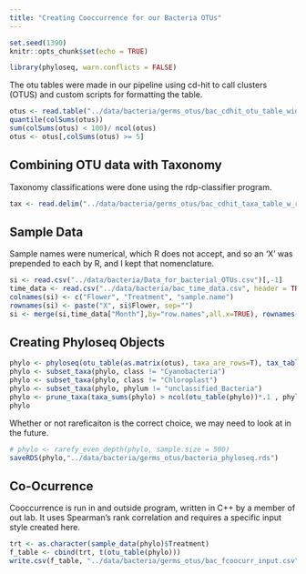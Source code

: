 ```yaml
---
title: "Creating Cooccurrence for our Bacteria OTUs"
---
```


```r
set.seed(1390)
knitr::opts_chunk$set(echo = TRUE)
```

```r
library(phyloseq, warn.conflicts = FALSE)
```

The otu tables were made in our pipeline using cd-hit to call clusters (OTUS) and custom scripts for formatting the table.

```r
otus <- read.table("../data/bacteria/germs_otus/bac_cdhit_otu_table_wide.txt", header=TRUE, row.names=1)
quantile(colSums(otus))
sum(colSums(otus) < 100)/ ncol(otus)
otus <- otus[,colSums(otus) >= 5]
```

## Combining OTU data with Taxonomy

Taxonomy classifications were done using the rdp-classifier program.

```r
tax <- read.delim("../data/bacteria/germs_otus/bac_cdhit_taxa_table_w_repseq.txt", row.names=1)
```

## Sample Data

Sample names were numerical, which R does not accept, and so an 'X' was prepended to each by R, and I kept that nomenclature.

```r
si <- read.csv("../data/bacteria/Data_for_bacterial_OTUs.csv")[,-1]
time_data <- read.csv("../data/bacteria/bac_time_data.csv", header = TRUE, row.names = 1); rownames(time_data) <- paste("X",rownames(time_data), sep = "")
colnames(si) <- c("Flower", "Treatment", "sample.name")
rownames(si) <- paste("X", si$Flower, sep="")
si <- merge(si,time_data["Month"],by="row.names",all.x=TRUE), rownames(si)<-si$Row.names;si<-subset(si, select=-c(Row.names))
```

## Creating Phyloseq Objects
```r
phylo <- phyloseq(otu_table(as.matrix(otus), taxa_are_rows=T), tax_table(as.matrix(tax)), sample_data(si))
phylo <- subset_taxa(phylo, class != "Cyanobacteria")
phylo <- subset_taxa(phylo, class != "Chloroplast")
phylo <- subset_taxa(phylo, phylum != "unclassified_Bacteria")
phylo <- prune_taxa(taxa_sums(phylo) > ncol(otu_table(phylo))*.1 , phylo)
phylo
```

Whether or not rareficaiton is the correct choice, we may need to look at in the future.

```r
# phylo <- rarefy_even_depth(phylo, sample.size = 500)
saveRDS(phylo,"../data/bacteria/germs_otus/bacteria_phyloseq.rds")
```

## Co-Ocurrence

Cooccurrence is run in and outside program, written in C++ by a member of out lab. It uses Spearman's rank correlation and requires a specific input style created here.

```r
trt <- as.character(sample_data(phylo)$Treatment)
f_table <- cbind(trt, t(otu_table(phylo)))
write.csv(f_table, "../data/bacteria/germs_otus/bac_fcoocurr_input.csv")
```

